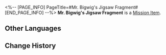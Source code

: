 <%-- [PAGE_INFO]
PageTitle=#Mr. Bigwig's Jigsaw Fragment#
[END_PAGE_INFO] --%>
{{Item Infobox
|id          = 140471
|image       = Item Mr. Bigwig's Jigsaw Fragment.png
|type        = Mission Item
|invCategory = Missions
|rarity      = 3
|effect      = 
|description = This fragment appears to have been a part of a certain Dream Jigsaw.<br />You can feel from it a mixture of yearning and anticipation for the future.
}}
'''Mr. Bigwig's Jigsaw Fragment''' is a [[Mission Item]].

==Other Languages==
{{Other Languages
|en   = Mr. Bigwig's Jigsaw Fragment
|zhs  = 司令的筑梦碎片
|zht  = 司令的築夢碎片
|ja   = コマンダーのドリームメイクパズルの欠片
|ko   = 사령관의 꿈 건축 조각
|es   = Fragmento del rompecabezas de Comandante
|fr   = Fragment émotionnel de Commandant Transistor
|ru   = Фрагмент мозаики Командира
|th   = ชิ้นส่วนสร้างฝันของผู้การเบิ้ม
|vi   = Mảnh Ghép Xây Mộng Của Tư Lệnh
|de   = Puzzleteil des Kommandanten
|id   = Serpihan Mimpi Komandan
|pt   = Fragmento de Quebra-Cabeça do Sr. Figurão
}}

==Change History==
{{Change History|2.1}}